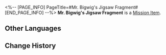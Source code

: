 <%-- [PAGE_INFO]
PageTitle=#Mr. Bigwig's Jigsaw Fragment#
[END_PAGE_INFO] --%>
{{Item Infobox
|id          = 140471
|image       = Item Mr. Bigwig's Jigsaw Fragment.png
|type        = Mission Item
|invCategory = Missions
|rarity      = 3
|effect      = 
|description = This fragment appears to have been a part of a certain Dream Jigsaw.<br />You can feel from it a mixture of yearning and anticipation for the future.
}}
'''Mr. Bigwig's Jigsaw Fragment''' is a [[Mission Item]].

==Other Languages==
{{Other Languages
|en   = Mr. Bigwig's Jigsaw Fragment
|zhs  = 司令的筑梦碎片
|zht  = 司令的築夢碎片
|ja   = コマンダーのドリームメイクパズルの欠片
|ko   = 사령관의 꿈 건축 조각
|es   = Fragmento del rompecabezas de Comandante
|fr   = Fragment émotionnel de Commandant Transistor
|ru   = Фрагмент мозаики Командира
|th   = ชิ้นส่วนสร้างฝันของผู้การเบิ้ม
|vi   = Mảnh Ghép Xây Mộng Của Tư Lệnh
|de   = Puzzleteil des Kommandanten
|id   = Serpihan Mimpi Komandan
|pt   = Fragmento de Quebra-Cabeça do Sr. Figurão
}}

==Change History==
{{Change History|2.1}}